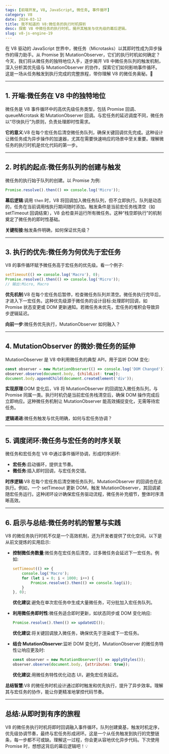 ```yaml
---
tags: [前端开发, V8, JavaScript, 微任务, 事件循环]
category: V8
date: 2024-03-12
title: 我不知道的 V8:微任务的执行时机探析
desc: 探索 V8 中微任务的执行时机，揭开其触发与优先级的幕后逻辑。
slug: v8-js-engine-19
---
```


在 V8 驱动的 JavaScript 世界中，微任务（Microtasks）以其即时性成为异步操作的得力助手。从 Promise 到 MutationObserver，它们的执行时机如何确定？今天，我们将从微任务的独特地位入手，逐步揭开 V8 中微任务队列的触发机制，深入分析其优先级与 MutationObserver 的协作，探索它们如何影响事件循环。这是一场从任务触发到执行完成的完整旅程，带你理解 V8 的微任务奥秘。🚀

---

## 1. 开端:微任务在 V8 中的独特地位

微任务是 V8 事件循环中的高优先级任务类型，包括 Promise 回调、queueMicrotask 和 MutationObserver 回调。与宏任务的延迟调度不同，微任务以“尽快执行”为原则，负责处理即时性需求。

**它的意义**:V8 在每个宏任务后清空微任务队列，确保关键回调优先完成。这种设计让微任务成为异步操作的加速器，尤其在需要快速响应的场景中至关重要。理解微任务的执行时机是优化代码的第一步。

---

## 2. 时机的起点:微任务队列的创建与触发

微任务的执行始于队列的创建。以 Promise 为例:

```javascript
Promise.resolve().then(() => console.log('Micro'));
```

**幕后逻辑**:调用 `then` 时，V8 将回调加入微任务队列，但不立即执行。队列是动态的，任务在当前调用栈执行期间随时添加。触发条件是当前宏任务栈清空（如 setTimeout 回调结束），V8 会检查并运行所有微任务。这种“栈空即执行”的机制奠定了微任务的即时性基础。

**关键衔接**:触发条件明确，如何保证优先级？

---

## 3. 执行的优先:微任务为何优先于宏任务

V8 的事件循环赋予微任务高于宏任务的优先级。看一个例子:

```javascript
setTimeout(() => console.log('Macro'), 0);
Promise.resolve().then(() => console.log('Micro'));
// 输出:Micro, Macro
```

**优先机制**:V8 在每个宏任务后暂停，检查微任务队列并清空。微任务执行完毕后，才进入下一宏任务。这种优先级源于微任务的设计目标:处理即时回调，如 Promise 状态变更或 DOM 更新通知。若微任务未优先，宏任务的堆积会导致异步逻辑延迟。

**向前一步**:微任务优先执行，MutationObserver 如何融入？

---

## 4. MutationObserver 的微妙:微任务的延伸

MutationObserver 是 V8 中利用微任务的典型 API，用于监听 DOM 变化:

```javascript
const observer = new MutationObserver(() => console.log('DOM Changed'));
observer.observe(document.body, {childList: true});
document.body.appendChild(document.createElement('div'));
```

**实现原理**:DOM 变化后，V8 将 MutationObserver 的回调加入微任务队列，与 Promise 同属一类。执行时机仍是当前宏任务栈清空后，确保 DOM 操作完成后立即响应。这种微任务机制让 MutationObserver 能高效捕捉变化，无需等待宏任务。

**逻辑递进**:微任务触发与优先明确，如何与宏任务协调？

---

## 5. 调度闭环:微任务与宏任务的时序关联

微任务和宏任务在 V8 中通过事件循环协调，形成时序闭环:

-   **宏任务**:启动循环，提供主节奏。
-   **微任务**:插入即时回调，与宏任务交错。

**时序逻辑**:V8 在每个宏任务后清空微任务队列，MutationObserver 的回调也在此执行。例如，一个 setTimeout 更新 DOM，触发 MutationObserver，其回调紧随宏任务运行。这种闭环设计确保宏任务驱动流程，微任务补充细节，整体时序清晰高效。

---

## 6. 启示与总结:微任务时机的智慧与实践

V8 的微任务执行时机不仅是一个高效机制，还为开发者提供了优化空间。以下是从前文提炼的实用启示:

-   **控制微任务数量**:微任务在宏任务后清空，过多微任务会延迟下一宏任务。例如:

    ```javascript
    setTimeout(() => {
        console.log('Macro');
        for (let i = 0; i < 1000; i++) {
            Promise.resolve().then(() => console.log(i));
        }
    }, 0);
    ```

    **优化建议**:避免在单次宏任务中生成大量微任务，可分批加入宏任务队列。

-   **利用微任务即时性**:微任务适合即时更新，如状态同步或 DOM 变化响应:

    ```javascript
    Promise.resolve().then(() => updateUI());
    ```

    **优化建议**:将关键回调放入微任务，确保优先于渲染或下一宏任务。

-   **结合 MutationObserver**:监听 DOM 变化时，MutationObserver 的微任务特性让响应更及时:
    ```javascript
    const observer = new MutationObserver(() => applyStyles());
    observer.observe(document.body, {attributes: true});
    ```
    **优化建议**:用微任务特性优化动态 UI，避免宏任务延迟。

**总结智慧**:V8 的微任务时机设计通过即时触发和优先执行，提升了异步效率。理解其与宏任务的协作，能让你更精准地掌控代码节奏。

---

## 总结:从即时到有序的旅程

V8 的微任务执行时机将即时回调融入事件循环。队列创建奠基，触发时机定序，优先级协调节奏，最终与宏任务形成闭环。这是一个从任务触发到执行的完整链条，每一步都不可或缺。理解这一过程，你会更从容地优化异步代码。下次使用 Promise 时，想想这背后的幕后逻辑吧！💡
